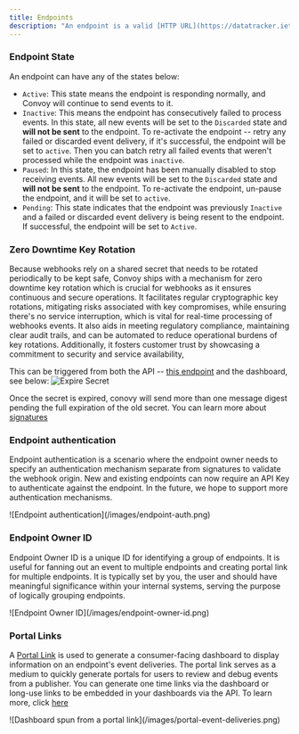 ```yaml
---
title: Endpoints
description: "An endpoint is a valid [HTTP URL](https://datatracker.ietf.org/doc/html/rfc7230) that can receive webhook events. It can be configured with a number of attributes which include an `http timeout` which denotes how long Convoy should wait for a response before timing out, an `alert configuration` setting which gives you the option to get notified when an endpoint's status changes, a `rate limit` setting which allows you to match your consumers own rate limit, and an `authentication` setting which allows your consumer set an additional level of security on the endpoint."
---
```

### Endpoint State

An endpoint can have any of the states below:

-  `Active`: This state means the endpoint is responding normally, and Convoy will continue to send events to it.
-  `Inactive`: This means the endpoint has consecutively failed to process events. In this state, all new events will be set to the `Discarded` state and **will not be sent** to the endpoint. To re-activate the endpoint -- retry any failed or discarded event delivery, if it's successful, the endpoint will be set to `active`. Then you can batch retry all failed events that weren't processed while the endpoint was `inactive`.
-  `Paused`: In this state, the endpoint has been manually disabled to stop receiving events. All new events will be set to the `Discarded` state and **will not be sent** to the endpoint. To re-activate the endpoint, un-pause the endpoint, and it will be set to `active`.
-  `Pending`: This state indicates that the endpoint was previously `Inactive` and a failed or discarded event delivery is being resent to the endpoint. If successful, the endpoint will be set to `Active`.

### Zero Downtime Key Rotation

Because webhooks rely on a shared secret that needs to be rotated periodically to be kept safe, Convoy ships with a mechanism for zero downtime key rotation which is crucial for webhooks as it ensures continuous and secure operations. It facilitates regular cryptographic key rotations, mitigating risks associated with key compromises, while ensuring there's no service interruption, which is vital for real-time processing of webhooks events. It also aids in meeting regulatory compliance, maintaining clear audit trails, and can be automated to reduce operational burdens of key rotations. Additionally, it fosters customer trust by showcasing a commitment to security and service availability,

This can be triggered from both the API -- [this endpoint](https://convoy.readme.io/reference/put_api-v1-projects-projectid-endpoints-endpointid-expire-secret) and the dashboard, see below: <Frame>![Expire Secret](/images/expire-secret.png)</Frame>

Once the secret is expired, conovy will send more than one message digest pending the full expiration of the old secret. You can learn more about [signatures](https://getconvoy.io/docs/manual/signatures)

### Endpoint authentication

Endpoint authentication is a scenario where the endpoint owner needs to specify an authentication mechanism separate from signatures to validate the webhook origin. New and existing endpoints can now require an API Key to authenticate against the endpoint. In the future, we hope to support more authentication mechanisms.

<Frame>![Endpoint authentication](/images/endpoint-auth.png)</Frame>

### Endpoint Owner ID

Endpoint Owner ID is a unique ID for identifying a group of endpoints. It is useful for fanning out an event to multiple endpoints and creating portal link for multiple endpoints. It is typically set by you, the user and should have meaningful significance within your internal systems, serving the purpose of logically grouping endpoints.

<Frame>![Endpoint Owner ID](/images/endpoint-owner-id.png)</Frame>

### Portal Links

A [Portal Link](https://getconvoy.io/docs/manual/portal-link) is used to generate a consumer-facing dashboard to display information on an endpoint's event deliveries. The portal link serves as a medium to quickly generate portals for users to review and debug events from a publisher. You can generate one time links via the dashboard or long-use links to be embedded in your dashboards via the API. To learn more, click [here](https://getconvoy.io/docs/manual/portal-link)

<Frame>![Dashboard spun from a portal link](/images/portal-event-deliveries.png)</Frame>